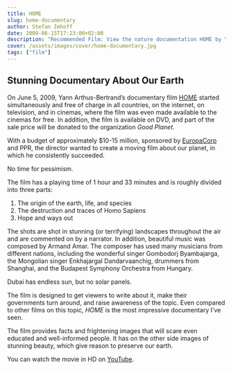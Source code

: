 ```yaml
---
title: HOME
slug: home-documentary
author: Stefan Imhoff
date: 2009-06-15T17:23:00+02:00
description: "Recommended Film: View the nature documentation HOME by Yann Arthus-Bertrand for FREE. Beautiful aerial photographs of the world. The creation of the earth, life, destruction by man and hope and ways out."
cover: /assets/images/cover/home-documentary.jpg
tags: ["film"]
---
```


## Stunning Documentary About Our Earth

On June 5, 2009, Yann Arthus-Bertrand’s documentary film [HOME](https://youtu.be/jqxENMKaeCU) started simultaneously and free of charge in all countries, on the internet, on television, and in cinemas, where the film was even made available to the cinemas for free. In addition, the film is available on DVD, and part of the sale price will be donated to the organization _Good Planet_.

With a budget of approximately $10-15 million, sponsored by [EuropaCorp](http://www.europacorp.com/) and PPR, the director wanted to create a moving film about our planet, in which he consistently succeeded.

<Pullquote>No time for pessimism.</Pullquote>

The film has a playing time of 1 hour and 33 minutes and is roughly divided into three parts:

1. The origin of the earth, life, and species
2. The destruction and traces of Homo Sapiens
3. Hope and ways out

The shots are shot in stunning (or terrifying) landscapes throughout the air and are commented on by a narrator. In addition, beautiful music was composed by Armand Amar. The composer has used many musicians from different nations, including the wonderful singer Gombodorj Byambajarga, the Mongolian singer Enkhajargal Dandarvaanchig, drummers from Shanghai, and the Budapest Symphony Orchestra from Hungary.

<Pullquote>Dubai has endless sun, but no solar panels.</Pullquote>

The film is designed to get viewers to write about it, make their governments turn around, and raise awareness of the topic. Even compared to other films on this topic, _HOME_ is the most impressive documentary I’ve seen.

The film provides facts and frightening images that will scare even educated and well-informed people. It has on the other side images of stunning beauty, which give reason to preserve our earth.

You can watch the movie in HD on [YouTube](https://youtu.be/jqxENMKaeCU).
